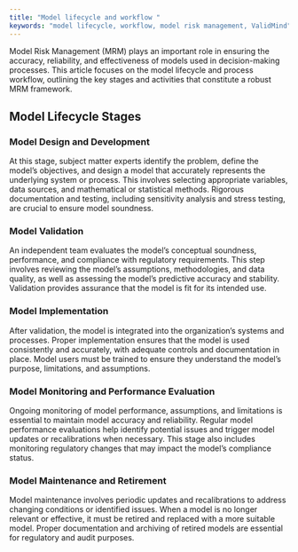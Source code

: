 ```yaml
---
title: "Model lifecycle and workflow "
keywords: "model lifecycle, workflow, model risk management, ValidMind"
---
```


Model Risk Management (MRM) plays an important role in ensuring the accuracy, reliability, and effectiveness of models used in decision-making processes. This article focuses on the model lifecycle and process workflow, outlining the key stages and activities that constitute a robust MRM framework.

## Model Lifecycle Stages

### Model Design and Development

At this stage, subject matter experts identify the problem, define the model's objectives, and design a model that accurately represents the underlying system or process. This involves selecting appropriate variables, data sources, and mathematical or statistical methods. Rigorous documentation and testing, including sensitivity analysis and stress testing, are crucial to ensure model soundness.

### Model Validation

An independent team evaluates the model's conceptual soundness, performance, and compliance with regulatory requirements. This step involves reviewing the model's assumptions, methodologies, and data quality, as well as assessing the model's predictive accuracy and stability. Validation provides assurance that the model is fit for its intended use.

### Model Implementation

After validation, the model is integrated into the organization's systems and processes. Proper implementation ensures that the model is used consistently and accurately, with adequate controls and documentation in place. Model users must be trained to ensure they understand the model's purpose, limitations, and assumptions.

### Model Monitoring and Performance Evaluation

Ongoing monitoring of model performance, assumptions, and limitations is essential to maintain model accuracy and reliability. Regular model performance evaluations help identify potential issues and trigger model updates or recalibrations when necessary. This stage also includes monitoring regulatory changes that may impact the model's compliance status.

### Model Maintenance and Retirement

Model maintenance involves periodic updates and recalibrations to address changing conditions or identified issues. When a model is no longer relevant or effective, it must be retired and replaced with a more suitable model. Proper documentation and archiving of retired models are essential for regulatory and audit purposes.
